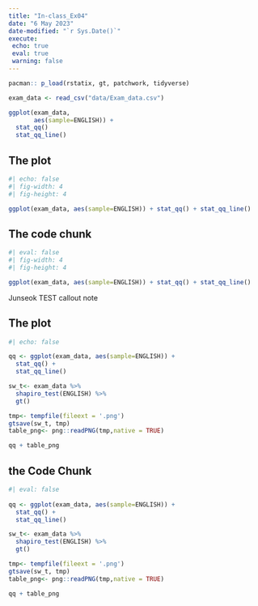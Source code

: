 ```yaml
---
title: "In-class_Ex04"
date: "6 May 2023"
date-modified: "`r Sys.Date()`"
execute: 
 echo: true
 eval: true
 warning: false
---
```


```r
pacman:: p_load(rstatix, gt, patchwork, tidyverse)
```

```r
exam_data <- read_csv("data/Exam_data.csv")
```

```r
ggplot(exam_data,
       aes(sample=ENGLISH)) +
  stat_qq()
  stat_qq_line()
```

::: panel-tabset
## The plot

```r
#| echo: false
#| fig-width: 4
#| fig-height: 4

ggplot(exam_data, aes(sample=ENGLISH)) + stat_qq() + stat_qq_line()
```

## The code chunk

```r

#| eval: false
#| fig-width: 4
#| fig-height: 4

ggplot(exam_data, aes(sample=ENGLISH)) + stat_qq() + stat_qq_line()
```
:::

::: callout-note
Junseok TEST callout note
:::

::: panel-tabset
## The plot

```r
#| echo: false 

qq <- ggplot(exam_data, aes(sample=ENGLISH)) + 
  stat_qq() + 
  stat_qq_line()

sw_t<- exam_data %>% 
  shapiro_test(ENGLISH) %>% 
  gt()

tmp<- tempfile(fileext = '.png') 
gtsave(sw_t, tmp) 
table_png<- png::readPNG(tmp,native = TRUE)

qq + table_png

```

## the Code Chunk

```r

#| eval: false 
 
qq <- ggplot(exam_data, aes(sample=ENGLISH)) + 
  stat_qq() + 
  stat_qq_line()

sw_t<- exam_data %>% 
  shapiro_test(ENGLISH) %>% 
  gt()

tmp<- tempfile(fileext = '.png') 
gtsave(sw_t, tmp) 
table_png<- png::readPNG(tmp,native = TRUE)

qq + table_png
```
:::
